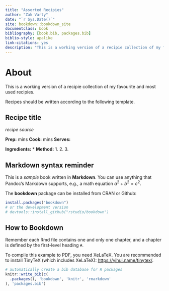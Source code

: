 ```yaml
--- 
title: "Assorted Recipies"
author: "Zak Varty"
date: "`r Sys.Date()`"
site: bookdown::bookdown_site
documentclass: book
bibliography: [book.bib, packages.bib]
biblio-style: apalike
link-citations: yes
description: "This is a working version of a recipie collection of my favourite and most used recipies."
---
```


# About
This is a working version of a recipie collection of my favourite and most used recipies. 

Recipes should be written according to the following template. 

## Recipe title
_recipe source_ 

__Prep:__ mins    __Cook:__ mins     __Serves:__  

__Ingredients:__
 *
 *
 *
__Method:__ 
1.
2.
3.

## Markdown syntax reminder
This is a _sample_ book written in **Markdown**. You can use anything that Pandoc's Markdown supports, e.g., a math equation $a^2 + b^2 = c^2$.

The **bookdown** package can be installed from CRAN or Github:

```r
install.packages("bookdown")
# or the development version
# devtools::install_github("rstudio/bookdown")
```


## How to Bookdown
Remember each Rmd file contains one and only one chapter, and a chapter is defined by the first-level heading `#`.

To compile this example to PDF, you need XeLaTeX. You are recommended to install TinyTeX (which includes XeLaTeX): <https://yihui.name/tinytex/>.

```r
# automatically create a bib database for R packages
knitr::write_bib(c(
  .packages(), 'bookdown', 'knitr', 'rmarkdown'
), 'packages.bib')
```
